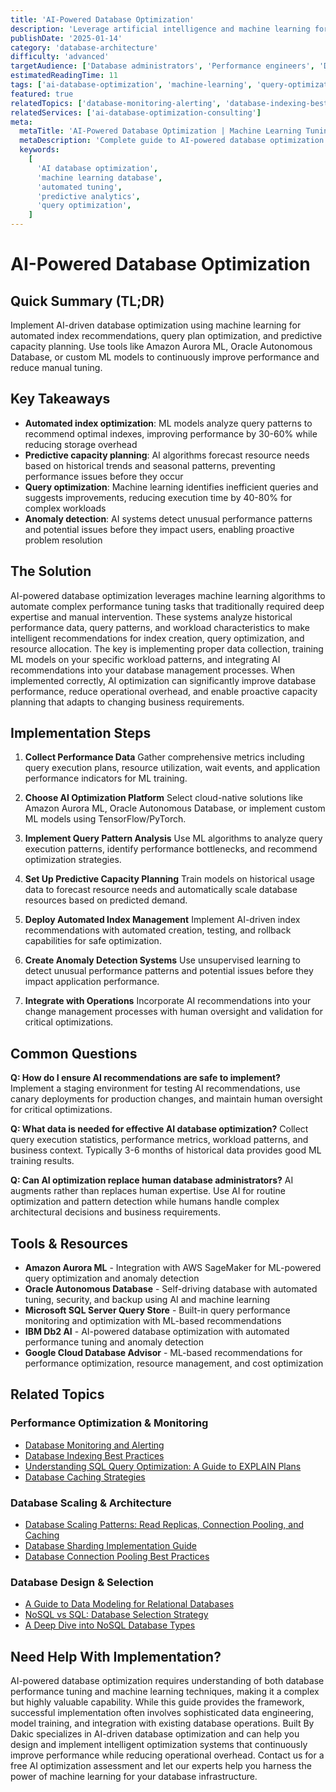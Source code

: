 ```yaml
---
title: 'AI-Powered Database Optimization'
description: 'Leverage artificial intelligence and machine learning for automated database performance tuning, query optimization, and predictive capacity planning.'
publishDate: '2025-01-14'
category: 'database-architecture'
difficulty: 'advanced'
targetAudience: ['Database administrators', 'Performance engineers', 'Data engineers']
estimatedReadingTime: 11
tags: ['ai-database-optimization', 'machine-learning', 'query-optimization', 'predictive-analytics', 'automated-tuning']
featured: true
relatedTopics: ['database-monitoring-alerting', 'database-indexing-best-practices', 'understanding-sql-query-optimization', 'database-scaling-patterns-read-replicas-connection-pooling-and-caching', 'database-caching-strategies', 'database-connection-pooling-best-practices', 'a-guide-to-data-modeling-for-relational-databases', 'nosql-vs-sql-database-selection-strategy', 'a-deep-dive-into-nosql-database-types', 'database-sharding-implementation-guide']
relatedServices: ['ai-database-optimization-consulting']
meta:
  metaTitle: 'AI-Powered Database Optimization | Machine Learning Tuning'
  metaDescription: 'Complete guide to AI-powered database optimization. Learn machine learning for query optimization, predictive capacity planning, and automated performance tuning.'
  keywords:
    [
      'AI database optimization',
      'machine learning database',
      'automated tuning',
      'predictive analytics',
      'query optimization',
    ]
---
```


# AI-Powered Database Optimization

## Quick Summary (TL;DR)

Implement AI-driven database optimization using machine learning for automated index recommendations, query plan optimization, and predictive capacity planning. Use tools like Amazon Aurora ML, Oracle Autonomous Database, or custom ML models to continuously improve performance and reduce manual tuning.

## Key Takeaways

- **Automated index optimization**: ML models analyze query patterns to recommend optimal indexes, improving performance by 30-60% while reducing storage overhead
- **Predictive capacity planning**: AI algorithms forecast resource needs based on historical trends and seasonal patterns, preventing performance issues before they occur
- **Query optimization**: Machine learning identifies inefficient queries and suggests improvements, reducing execution time by 40-80% for complex workloads
- **Anomaly detection**: AI systems detect unusual performance patterns and potential issues before they impact users, enabling proactive problem resolution

## The Solution

AI-powered database optimization leverages machine learning algorithms to automate complex performance tuning tasks that traditionally required deep expertise and manual intervention. These systems analyze historical performance data, query patterns, and workload characteristics to make intelligent recommendations for index creation, query optimization, and resource allocation. The key is implementing proper data collection, training ML models on your specific workload patterns, and integrating AI recommendations into your database management processes. When implemented correctly, AI optimization can significantly improve database performance, reduce operational overhead, and enable proactive capacity planning that adapts to changing business requirements.

## Implementation Steps

1. **Collect Performance Data**
   Gather comprehensive metrics including query execution plans, resource utilization, wait events, and application performance indicators for ML training.

2. **Choose AI Optimization Platform**
   Select cloud-native solutions like Amazon Aurora ML, Oracle Autonomous Database, or implement custom ML models using TensorFlow/PyTorch.

3. **Implement Query Pattern Analysis**
   Use ML algorithms to analyze query execution patterns, identify performance bottlenecks, and recommend optimization strategies.

4. **Set Up Predictive Capacity Planning**
   Train models on historical usage data to forecast resource needs and automatically scale database resources based on predicted demand.

5. **Deploy Automated Index Management**
   Implement AI-driven index recommendations with automated creation, testing, and rollback capabilities for safe optimization.

6. **Create Anomaly Detection Systems**
   Use unsupervised learning to detect unusual performance patterns and potential issues before they impact application performance.

7. **Integrate with Operations**
   Incorporate AI recommendations into your change management processes with human oversight and validation for critical optimizations.

## Common Questions

**Q: How do I ensure AI recommendations are safe to implement?**
Implement a staging environment for testing AI recommendations, use canary deployments for production changes, and maintain human oversight for critical optimizations.

**Q: What data is needed for effective AI database optimization?**
Collect query execution statistics, performance metrics, workload patterns, and business context. Typically 3-6 months of historical data provides good ML training results.

**Q: Can AI optimization replace human database administrators?**
AI augments rather than replaces human expertise. Use AI for routine optimization and pattern detection while humans handle complex architectural decisions and business requirements.

## Tools & Resources

- **Amazon Aurora ML** - Integration with AWS SageMaker for ML-powered query optimization and anomaly detection
- **Oracle Autonomous Database** - Self-driving database with automated tuning, security, and backup using AI and machine learning
- **Microsoft SQL Server Query Store** - Built-in query performance monitoring and optimization with ML-based recommendations
- **IBM Db2 AI** - AI-powered database optimization with automated performance tuning and anomaly detection
- **Google Cloud Database Advisor** - ML-based recommendations for performance optimization, resource management, and cost optimization

## Related Topics

### Performance Optimization & Monitoring
- [Database Monitoring and Alerting](/topics/database-monitoring-alerting)
- [Database Indexing Best Practices](/topics/database-indexing-best-practices)
- [Understanding SQL Query Optimization: A Guide to EXPLAIN Plans](/topics/understanding-sql-query-optimization)
- [Database Caching Strategies](/topics/database-caching-strategies)

### Database Scaling & Architecture
- [Database Scaling Patterns: Read Replicas, Connection Pooling, and Caching](/topics/database-scaling-patterns-read-replicas-connection-pooling-and-caching)
- [Database Sharding Implementation Guide](/topics/database-sharding-implementation-guide)
- [Database Connection Pooling Best Practices](/topics/database-connection-pooling-best-practices)

### Database Design & Selection
- [A Guide to Data Modeling for Relational Databases](/topics/a-guide-to-data-modeling-for-relational-databases)
- [NoSQL vs SQL: Database Selection Strategy](/topics/nosql-vs-sql-database-selection-strategy)
- [A Deep Dive into NoSQL Database Types](/topics/a-deep-dive-into-nosql-database-types)

## Need Help With Implementation?

AI-powered database optimization requires understanding of both database performance tuning and machine learning techniques, making it a complex but highly valuable capability. While this guide provides the framework, successful implementation often involves sophisticated data engineering, model training, and integration with existing database operations. Built By Dakic specializes in AI-driven database optimization and can help you design and implement intelligent optimization systems that continuously improve performance while reducing operational overhead. Contact us for a free AI optimization assessment and let our experts help you harness the power of machine learning for your database infrastructure.
